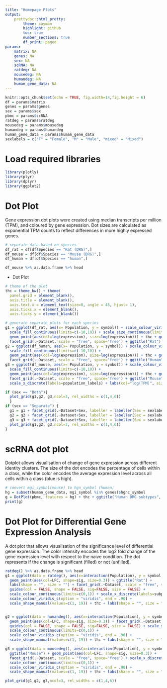 ```yaml
---
title: "Homepage Plots"
output: 
    prettydoc::html_pretty:
        theme: cayman
        highlight: github
        toc: true
        number_sections: true
        df_print: paged
params: 
    matrix: NA
    genes: NA
    sex: NA
    scRNA: NA
    ratdeg: NA
    mousedeg: NA
    humandeg: NA 
    human_gene_data: NA
---
```


```r
knitr::opts_chunk$set(echo = TRUE, fig.width=14,fig.height = 6)
df = params$matrix 
genes = params$genes
sex = params$sex
pbmc = params$scRNA 
ratdeg = params$ratdeg
mousedeg = params$mousedeg
humandeg = params$humandeg 
human_gene_data = params$human_gene_data
sexlabels = c("F" = "Female", "M" = "Male", "mixed" = "Mixed")

```

# Load required libraries 
```r
library(plotly)
library(plyr)
library(dplyr)
library(ggplot2)
```

# Dot Plot
Gene expression dot plots were created using median transcripts per million (TPM), and coloured by gene expression. Dot sizes are calculated as exponential TPM counts to reflect differences in more highly expressed genes. 
```r
# separate data based on species 
df_rat = df[df$Species == "Rat (DRG)",]
df_mouse = df[df$Species == "Mouse (DRG)",]
df_human = df[df$Species == "human",]

df_mouse %>% as.data.frame %>% head
```
* Dot Plot
```r
# theme of the plot 
thc = theme_bw() + theme(
  panel.grid = element_blank(),
  axis.title = element_blank(),
  axis.text.x = element_text(size=8, angle = 45, hjust= 1),
  axis.ticks.x = element_blank(),
  axis.ticks.y = element_blank())

# generate separate plots for each species 
g1 = ggplot(df_rat, aes(x= Population, y = symbol)) + scale_colour_viridis_c(option = "magma", end = .90) +
  scale_fill_continuous(limits=c(-10,10)) + scale_size_continuous(limits=c(-10,10)) +
  geom_point(aes(col=log(expression), size=log(expression))) + thc + guides(col = FALSE, size = FALSE) +
  facet_grid(.~Dataset, scale = "free", space='free') + ggtitle("Rat") + scale_x_discrete(labels=population_labels)
g2 = ggplot(df_human, aes(x= Population, y = symbol)) + scale_colour_viridis_c(option = "magma", end = .90) +
  scale_fill_continuous(limits=c(-10,10)) +
  geom_point(aes(col=log(expression), size=log(expression))) + thc + guides(col = FALSE, size = FALSE) +
  facet_grid(.~Dataset, scale = "free", space='free') + ggtitle("Human") + scale_x_discrete(labels=population_labels)
g3 = ggplot(df_mouse, aes(x= Population, y = symbol)) + scale_colour_viridis_c(option = "magma", end = .90) +
  scale_fill_continuous(limits=c(-10,10)) +
  geom_point(aes(col=log(expression), size=log(expression))) + thc + guides(size = FALSE) +
  facet_grid(.~Dataset, scale = "free", space='free') + ggtitle("Mouse") +
  scale_x_discrete(labels=population_labels) + labs(col="log(TPM)", size = "")

if (sex == "Both"){
  plot_grid(g1,g2, g3,ncol=3, rel_widths = c(1,4,6))
  }
if (sex == "Separate") {
  g1 = g1 + facet_grid(.~Dataset+Sex, labeller = labeller(Sex = sexlabels), scale ="free",space='free')
  g2 = g2 + facet_grid(.~Dataset+Sex, labeller = labeller(Sex = sexlabels), scale ="free",space='free')
  g3 = g3 + facet_grid(.~Dataset+Sex, labeller = labeller(Sex = sexlabels), scale ="free",space='free')
  plot_grid(g1,g2, g3,ncol=3, rel_widths = c(1,4,6))
}
```

# scRNA dot plot 
Dotplot allows visualisation of change of gene expression across different identity clusters. The size of the dot encodes the percentage of cells within a class, while the color encodes the average expression level across all cells within a class (blue is high). 
```r
# convert mgi_symbol(mouse) to hgn_symbol (human)
hg = subset(human_gene_data, mgi_symbol %in% genes)$hgnc_symbol
g = DotPlot(pbmc, features = hg) + thc + ggtitle("Human DRG subtypes", subtitle="Spatial-seq (Tavares-Ferreira 2021)")
print(g)
```

# Dot Plot for Differential Gene Expression Analysis 
A dot plot that allows visualisation of the significance level of differential gene expression. The color intensity encodes the log2 fold change of the gene expression level with respect to the naive condition. The dot represents if the change is significant (filled) or not (unfilled). 
```r
ratdeg() %>% as.data.frame %>% head 
g1 = ggplot(data = ratdeg(), aes(x=interaction(Population), y = symbol, text = paste('padj: ',padj))) +
  geom_point(aes(col=LFC, shape=sig, size=0.3)) + ggtitle("Rat") +
  labs(shape = "", size = "") + facet_grid(.~Dataset, scale = "free", space='free')  +
  guides(col = FALSE, shape = FALSE, sig=FALSE, size = FALSE) +
  scale_colour_continuous(limits=c(0,1)) + scale_x_discrete(labels=subpopulation_labels) +
  scale_colour_viridis_c(option = "viridis", end = .90) +
  scale_shape_manual(values=c(1, 19)) + thc + labs(shape = "", size = "")


g2 = ggplot(data = humandeg(), aes(x=interaction(Population), y = symbol, text = paste('padj: ',padj))) + ggtitle("Human") +
  geom_point(aes(col=LFC, shape=sig, size=0.3)) + facet_grid(.~Dataset, scale = "free", space='free') +
  guides(col = FALSE, shape = FALSE, sig=FALSE, size = FALSE) + scale_x_discrete(labels=subpopulation_labels) +
  scale_colour_continuous(limits=c(0,1)) +
  scale_colour_viridis_c(option = "viridis", end = .90) +
  scale_shape_manual(values=c(1, 19)) + thc + labs(shape = "", size = "")

g3 = ggplot(data = mousedeg(), aes(x=interaction(Population), y = symbol, text = paste('padj: ',padj))) +
  ggtitle("Mouse") + geom_point(aes(col=LFC, shape=sig, size=0.3)) +
  facet_grid(.~Dataset, scale = "free", space='free') + scale_x_discrete(labels=subpopulation_labels) +
  scale_colour_continuous(limits=c(0,1)) +
  scale_colour_viridis_c(option = "viridis", end = .90) +
  scale_shape_manual(values=c(1, 19)) + thc + labs(shape = "", size = "") + guides(size=FALSE)

plot_grid(g1,g2, g3,ncol=3, rel_widths = c(1,4,6))

```

